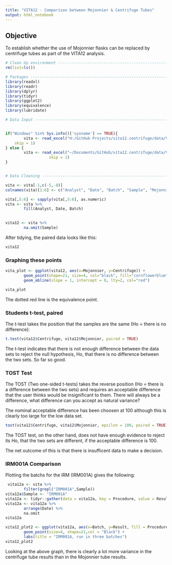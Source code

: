 ```yaml
---
title: "VITA12 - Comparison between Mojonnier & Centrifuge Tubes"
output: html_notebook
---
```


## Objective ##
To establish whether the use of Mojonnier flasks can be replaced by centrifuge tubes as part of the VITA12 analysis.


```r
# Clean Up environment ---------------------------------------------------
rm(list=ls())

# Packages ---------------------------------------------------------------
library(readxl)
library(readr)
library(dplyr)
library(tidyr)
library(ggplot2)
library(equivalence)
library(lubridate)

# Data Input -------------------------------------------------------------


if("Windows" %in% Sys.info()['sysname'] == TRUE){
        vita <- read_excel("H:/GitHub Projects/vita12.centrifuge/data/VITA12 CENTRIFUGE TUBES TRIAL STUDY.xlsx", 
    skip = 1)
} else {
        vita <- read_excel("~/Documents/GitHub/vita12.centrifuge/data/VITA12 CENTRIFUGE TUBES TRIAL STUDY.xlsx", 
                   skip = 1)
}


# Data Cleaning ----------------------------------------------------------

vita <- vita[-1,c(-5,-8)]
colnames(vita)[1:6] <- c("Analyst", "Date", "Batch", "Sample", "Mojonnier", "Centrifuge")

vita[,5:6] <- sapply(vita[,5:6], as.numeric)
vita <- vita %>% 
        fill(Analyst, Date, Batch)
        

vita12 <- vita %>% 
        na.omit(Sample)
```

After tidying, the paired data looks like this:

```r
vita12
```

### Graphing these points ###

```r
vita_plot <- ggplot(vita12, aes(x=Mojonnier, y=Centrifuge)) +
        geom_point(shape=21, size=4, col="black", fill="cornflowerblue") +
        geom_abline(slope = 1, intercept = 0, lty=2, col="red")
```

```r
vita_plot
```
The dotted red line is the equivalence point.


### Students t-test, paired ###

The t-test takes the position that the samples are the same (Ho = there is no difference):

```r
t.test(vita12$Centrifuge, vita12$Mojonnier, paired = TRUE)

```

The t-test indicates that there is not enough difference between the data sets to reject the null hypothesis, Ho, that there is no difference between the two sets.  So far so good.


### TOST Test ###

The TOST (Two one-sided t-tests) takes the reverse position (Ho = there is a difference between the two sets) and requires an acceptable difference that the user thinks would be insignificant to them.  There will always be a difference, what difference can you accept as natural variance?

The nominal acceptable difference has been choosen at 100 although this is clearly too large for the low data set.

```r
tost(vita12$Centrifuge, vita12$Mojonnier, epsilon = 100, paired = TRUE)
```
 The TOST test, on the other hand, does not have enough evidence to reject its Ho, that the two sets are different, if the acceptable difference is 100.  
 
The net outcome of this is that there is insufficent data to make a decision.
 
 
### IRM001A Comparison ###
 
Plotting the batchs for the IRM (IRM001A) gives the following:
 
```r
 vita12a <- vita %>%
        filter(grepl("IRM001A",Sample))
vita12a$Sample <- "IRM001A"
vita12a <- tidyr::gather(data = vita12a, key = Procedure, value = Result, na.rm = FALSE, Mojonnier, Centrifuge)
vita12a <- vita12a %>% 
        arrange(Date) %>% 
        na.omit
vita12a


```

```r
vita12_plot2 <- ggplot(vita12a, aes(x=Batch, y=Result, fill = Procedure)) +
        geom_point(size=4, shape=21,col = "Black") +
        labs(title = "IRM001A, run in three batches")
vita12_plot2
```

Looking at the above graph, there is clearly a lot more variance in the centrifuge tube results than in the Mojonnier tube results.
